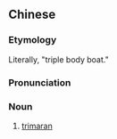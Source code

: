 {{also|三体船}}
==Chinese==
{{zh-forms|s=三体船}}

===Etymology===
Literally, "triple body boat."

===Pronunciation===
{{zh-pron
|m=sāntǐchuán
|cat=n
}}

===Noun===
{{zh-noun}}

# [[trimaran]]